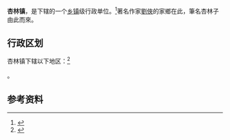 {{中国乡级行政区|61/03/24/105/000}}

'''杏林镇'''，是{{PRC admin/fullname|61/03/24/105/000|3}}下辖的一个[[乡镇|乡镇]]级行政单位。<ref>{{PRC admin/ref sgc|{{PRC admin/parent|61/03/24/105/000}}}}</ref>著名作家[[劉俠|劉俠]]的家鄉在此，筆名杏林子由此而來。

== 行政区划 ==

杏林镇下辖以下地区：<ref>{{PRC admin/ref sgc|61/03/24/105/000}}</ref>

{{PRC admin/children|61/03/24/105/000}}。

== 参考资料 ==

{{reflist}}

{{行政区划小作品}}
{{PRC admin/navcat|61/03/24/105/000}}